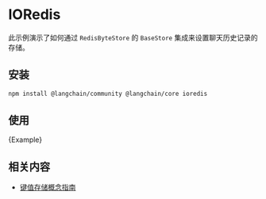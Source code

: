 # IORedis

此示例演示了如何通过 `RedisByteStore` 的 `BaseStore` 集成来设置聊天历史记录的存储。

## 安装

```bash npm2yarn
npm install @langchain/community @langchain/core ioredis
```

## 使用


<CodeBlock language="typescript">{Example}</CodeBlock>

## 相关内容

- [键值存储概念指南](/docs/concepts/key_value_stores)